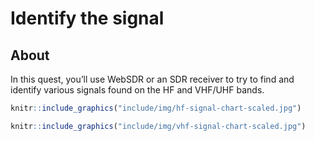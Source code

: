 # Identify the signal {-}

## About

In this quest, you'll use WebSDR or an SDR receiver to try to find and identify various signals found on the HF and VHF/UHF bands.

```r
knitr::include_graphics("include/img/hf-signal-chart-scaled.jpg")
```

```r
knitr::include_graphics("include/img/vhf-signal-chart-scaled.jpg")
```
